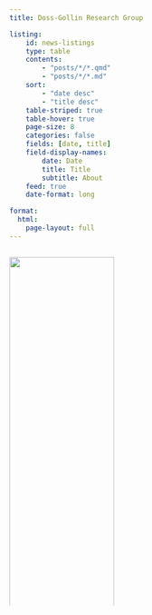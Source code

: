 ```yaml
---
title: Doss-Gollin Research Group

listing:
    id: news-listings
    type: table
    contents:
        - "posts/*/*.qmd"
        - "posts/*/*.md"
    sort:
        - "date desc"
        - "title desc"
    table-striped: true
    table-hover: true
    page-size: 8
    categories: false
    fields: [date, title]
    field-display-names: 
        date: Date
        title: Title
        subtitle: About
    feed: true
    date-format: long

format: 
  html:
    page-layout: full
---
```


::::: {.columns}

:::: {.column width="40%"}

::: {layout-ncol="2" layout-valign="center"}
![](_assets/img/logos/james.jpg){width=100%}

James Doss-Gollin is an Assistant Professor in the department of [Civil and Environmental Engineering](https://cee.rice.edu) at Rice University.</br></br>
See his bio [here](people/pi/james-doss-gollin.qmd)
:::

::: {layout-ncol="2" layout-valign="center"}
<div>
<iframe
    width="100%"
    src="https://www.youtube-nocookie.com/embed/gI2I8Cq-14g"
    title="YouTube video player"
    frameborder="0"
    allow="accelerometer; autoplay; clipboard-write; encrypted-media; gyroscope; picture-in-picture; web-share"
    allowfullscreen>
</iframe>
</div>

Through mission-oriented basic applied research, we address fundamental challenges in infrastructure resilience and climate adaptation.
:::

::: {layout-ncol="2" layout-valign="center"}
![](_assets/img/group/2022-05-10.jpeg){width=100%}

Do you want to work on intellectually challenging and socially impactful problems?
Learn about [open positions](joinus.qmd) for undergrads, graduate students, and post-docs.
:::

::::
:::: {.column width="5%"}
::::
:::: {.column width="55%"}
:::: {#news-listings}
::::
::::

:::::